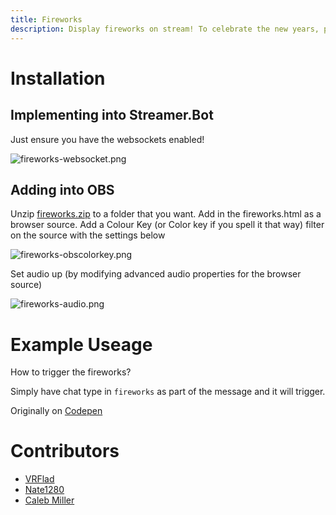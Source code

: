 ```yaml
---
title: Fireworks
description: Display fireworks on stream! To celebrate the new years, please find a Fireworks system for the awesome Streamer.bot!
---
```



# Installation

## Implementing into Streamer.Bot

Just ensure you have the websockets enabled!

![fireworks-websocket.png](/assets/fireworks/images/fireworks-websocket.png)

## Adding into OBS

Unzip [fireworks.zip](/assets/fireworks/files/fireworks.zip) to a folder that you want.
Add in the fireworks.html as a browser source.
Add a Colour Key (or Color key if you spell it that way) filter on the source with the settings below

![fireworks-obscolorkey.png](/assets/fireworks/images/fireworks-obscolorkey.png)

Set audio up (by modifying advanced audio properties for the browser source)

![fireworks-audio.png](/assets/fireworks/images/fireworks-audio.png)

#  Example Useage
How to trigger the fireworks?

Simply have chat type in ``fireworks`` as part of the message and it will trigger.

Originally on [Codepen](https://codepen.io/MillerTime/pen/XgpNwb)
# Contributors

- [VRFlad](https://www.twitch.tv/vrflad)
- [Nate1280](https://www.twitch.tv/nate1280)
- [Caleb Miller](https://codepen.io/MillerTime)